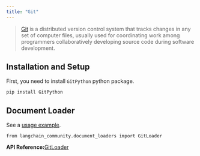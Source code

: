 ```yaml
---
title: "Git"
---
```


> [Git](https://en.wikipedia.org/wiki/Git) is a distributed version control system that tracks changes in any set of computer files, usually used for coordinating work among programmers collaboratively developing source code during software development.

## Installation and Setup

First, you need to install `GitPython` python package.

```
pip install GitPython
```

## Document Loader

See a [usage example](/src/oss/integrations/document_loaders/git).

```
from langchain_community.document_loaders import GitLoader
```

**API Reference:**[GitLoader](https://python.langchain.com/api_reference/community/document_loaders/langchain_community.document_loaders.git.GitLoader.html)
